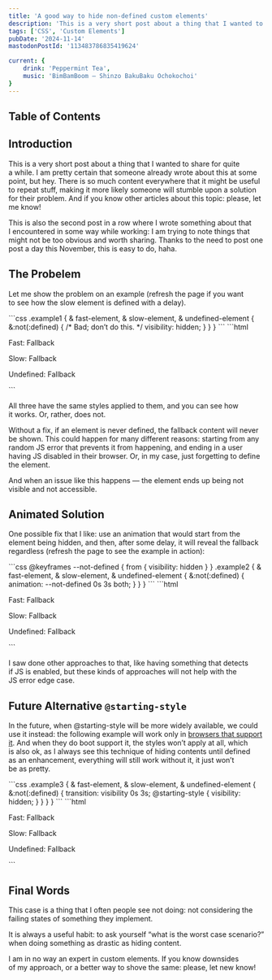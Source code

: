 ```yaml
---
title: 'A good way to hide non-defined custom elements'
description: 'This is a very short post about a thing that I wanted to share for quite a while. I am pretty certain that someone already wrote about this at some point, but hey. There is so much content everywhere that it might be useful to repeat stuff, making it more likely someone will stumble upon a solution for their problem.'
tags: ['CSS', 'Custom Elements']
pubDate: '2024-11-14'
mastodonPostId: '113483786835419624'

current: {
	drink: 'Peppermint Tea',
	music: 'BimBamBoom — Shinzo BakuBaku Ochokochoi'
}
---
```



## Table of Contents

## Introduction

This is a very short post about a thing that I wanted to share for quite a while. I am pretty certain that someone already wrote about this at some point, but hey. There is so much content everywhere that it might be useful to repeat stuff, making it more likely someone will stumble upon a solution for their problem. And if you know other articles about this topic: please, let me know!

<div class="aside-wrapper">
	<aside>
This is also the second post in a row where I wrote something about that I encountered in some way while working: I am trying to note things that might not be too obvious and worth sharing. Thanks to the need to post one post a day this November, this is easy to do, haha.
	</aside>
</div>

## The Probelem

Let me show the problem on an example (refresh the page if you want to see how the slow element is defined with a delay).

<LiveExample caption="There are three custom elements: one is defined right away, another — in two seconds, and the third is never defined.">
```css
.example1 {
	& fast-element,
	& slow-element,
	& undefined-element {
		&:not(:defined) {
			/* Bad; don’t do this. */
			visibility: hidden;
		}
	}
}
```
```html
<div class="example1">
	<p>
		Fast:
		<fast-element>Fallback</fast-element>
	</p>
	<p>
		Slow:
		<slow-element>Fallback</slow-element>
	</p>
	<p>
		Undefined:
		<undefined-element>Fallback</undefined-element>
	</p>
</div>
<script>
	class MyCustomElement extends HTMLElement {
		connectedCallback() {
			this.attachShadow({ mode: 'open' });
			this.shadowRoot.textContent = 'Defined!';
		}
	}
	customElements.define(
		'fast-element',
		MyCustomElement
	);
	setTimeout(() => {
		customElements.define(
			'slow-element',
			class extends MyCustomElement {}
		);
	}, 2000)
	// Nothing for the undefined one, duh.
</script>
```
</LiveExample>

All three have the same styles applied to them, and you can see how it works. Or, rather, does not.

Without a fix, if an element is never defined, the fallback content will never be shown. This could happen for many different reasons: starting from any random JS error that prevents it from happening, and ending in a user having JS disabled in their browser. Or, in my case, just forgetting to define the element.

And when an issue like this happens — the element ends up being not visible and not accessible.

## Animated Solution

One possible fix that I like: use an animation that would start from the element being hidden, and then, after some delay, it will reveal the fallback regardless (refresh the page to see the example in action):

<LiveExample caption="HTML here is the same as in the previous example, but we have a 3s grace period after which the non-defined element’s fallback is shown anyway.">
```css
@keyframes --not-defined {
	from { visibility: hidden }
}
.example2 {
	& fast-element,
	& slow-element,
	& undefined-element {
		&:not(:defined) {
			animation: --not-defined 0s 3s both;
		}
	}
}
```
```html
<div class="example2">
	<p>
		Fast:
		<fast-element>Fallback</fast-element>
	</p>
	<p>
		Slow:
		<slow-element>Fallback</slow-element>
	</p>
	<p>
		Undefined:
		<undefined-element>Fallback</undefined-element>
	</p>
</div>
```
</LiveExample>

I saw done other approaches to that, like having something that detects if JS is enabled, but these kinds of approaches will not help with the JS error edge case.

## Future Alternative `@starting-style`

In the future, when @starting-style will be more widely available, we could use it instead: the following example will work only in [browsers that support it](https://caniuse.com/mdn-css_at-rules_starting-style). And when they do boot support it, the styles won’t apply at all, which is also ok, as I always see this technique of hiding contents until defined as an enhancement, everything will still work without it, it just won’t be as pretty.


<LiveExample caption="Again, same HTML, and same behavior in the browsers that support `@starting-style`">
```css
.example3 {
	& fast-element,
	& slow-element,
	& undefined-element {
		&:not(:defined) {
			transition: visibility 0s 3s;
			@starting-style {
				visibility: hidden;
			}
		}
	}
}
```
```html
<div class="example3">
	<p>
		Fast:
		<fast-element>Fallback</fast-element>
	</p>
	<p>
		Slow:
		<slow-element>Fallback</slow-element>
	</p>
	<p>
		Undefined:
		<undefined-element>Fallback</undefined-element>
	</p>
</div>
```
</LiveExample>


## Final Words

This case is a thing that I often people see not doing: not considering the failing states of something they implement.

It is always a useful habit: to ask yourself “what is the worst case scenario?” when doing something as drastic as hiding content.

I am in no way an expert in custom elements. If you know downsides of my approach, or a better way to shove the same: please, let new know!
